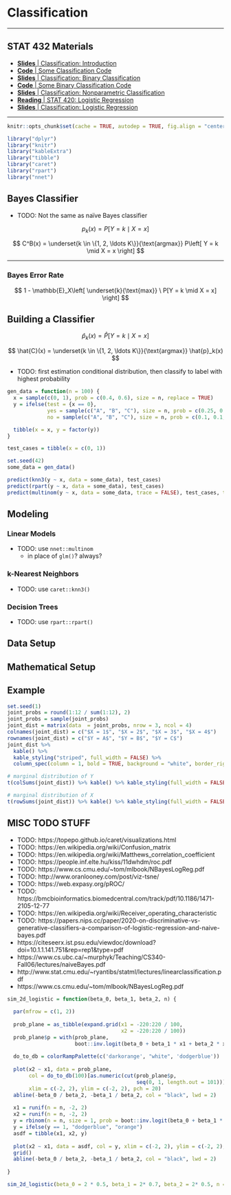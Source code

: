 # Classification

***

## STAT 432 Materials

- [**Slides** | Classification: Introduction](https://fall-2019.stat432.org/slides/classification.pdf)
- [**Code** | Some Classification Code](https://fall-2019.stat432.org/misc/some-class-code-for-class.R)
- [**Slides** | Classification: Binary Classification](https://fall-2019.stat432.org/slides/binary-classification.pdf)
- [**Code** | Some Binary Classification Code](https://fall-2019.stat432.org/misc/some-binary-class-code-for-class.R)
- [**Slides** | Classification: Nonparametric Classification](https://fall-2019.stat432.org/slides/nonparametric-classification.pdf)
- [**Reading** | STAT 420: Logistic Regression](https://daviddalpiaz.github.io/appliedstats/logistic-regression.html)
- [**Slides** | Classification: Logistic Regression](https://fall-2019.stat432.org/slides/logistic-regression.pdf)

***

```r
knitr::opts_chunk$set(cache = TRUE, autodep = TRUE, fig.align = "center")
```

```r
library("dplyr")
library("knitr")
library("kableExtra")
library("tibble")
library("caret")
library("rpart")
library("nnet")
```

## Bayes Classifier

- TODO: Not the same as naïve Bayes classifier

$$
p_k(x) = P\left[ Y = k \mid X = x \right]
$$

$$
C^B(x) = \underset{k \in \{1, 2, \ldots K\}}{\text{argmax}} P\left[ Y = k \mid X = x \right]
$$

***

### Bayes Error Rate

$$
1 - \mathbb{E}_X\left[ \underset{k}{\text{max}} \ P[Y = k \mid X = x] \right]
$$



## Building a Classifier

$$
\hat{p}_k(x) = \hat{P}\left[ Y = k \mid X = x \right]
$$

$$
\hat{C}(x) = \underset{k \in \{1, 2, \ldots K\}}{\text{argmax}} \hat{p}_k(x)
$$

- TODO: first estimation conditional distribution, then classify to label with highest probability




```r
gen_data = function(n = 100) {
  x = sample(c(0, 1), prob = c(0.4, 0.6), size = n, replace = TRUE)
  y = ifelse(test = {x == 0},
             yes = sample(c("A", "B", "C"), size = n, prob = c(0.25, 0.50, 0.25), replace = TRUE),
             no = sample(c("A", "B", "C"), size = n, prob = c(0.1, 0.1, 0.4) / 0.6, replace = TRUE))

  tibble(x = x, y = factor(y))
}

test_cases = tibble(x = c(0, 1))

set.seed(42)
some_data = gen_data()

predict(knn3(y ~ x, data = some_data), test_cases)
predict(rpart(y ~ x, data = some_data), test_cases)
predict(multinom(y ~ x, data = some_data, trace = FALSE), test_cases, type = "prob")
```

## Modeling

### Linear Models

- TODO: use `nnet::multinom`
    - in place of `glm()`? always?

### k-Nearest Neighbors

- TODO: use `caret::knn3()`

### Decision Trees

- TODO: use `rpart::rpart()`





## Data Setup

## Mathematical Setup

## Example

```r
set.seed(1)
joint_probs = round(1:12 / sum(1:12), 2)
joint_probs = sample(joint_probs)
joint_dist = matrix(data  = joint_probs, nrow = 3, ncol = 4)
colnames(joint_dist) = c("$X = 1$", "$X = 2$", "$X = 3$", "$X = 4$")
rownames(joint_dist) = c("$Y = A$", "$Y = B$", "$Y = C$")
joint_dist %>% 
  kable() %>% 
  kable_styling("striped", full_width = FALSE) %>% 
  column_spec(column = 1, bold = TRUE, background = "white", border_right = TRUE)
```

```r
# marginal distribution of Y
t(colSums(joint_dist)) %>% kable() %>% kable_styling(full_width = FALSE)
```

```r
# marginal distribution of X
t(rowSums(joint_dist)) %>% kable() %>% kable_styling(full_width = FALSE)
```





## MISC TODO STUFF

- TODO: https://topepo.github.io/caret/visualizations.html
- TODO: https://en.wikipedia.org/wiki/Confusion_matrix
- TODO: https://en.wikipedia.org/wiki/Matthews_correlation_coefficient
- TODO: https://people.inf.elte.hu/kiss/11dwhdm/roc.pdf
- TODO: https://www.cs.cmu.edu/~tom/mlbook/NBayesLogReg.pdf
- TODO: http://www.oranlooney.com/post/viz-tsne/
- TODO: https://web.expasy.org/pROC/
- TODO: https://bmcbioinformatics.biomedcentral.com/track/pdf/10.1186/1471-2105-12-77
- TODO: https://en.wikipedia.org/wiki/Receiver_operating_characteristic
- TODO: https://papers.nips.cc/paper/2020-on-discriminative-vs-generative-classifiers-a-comparison-of-logistic-regression-and-naive-bayes.pdf
- https://citeseerx.ist.psu.edu/viewdoc/download?doi=10.1.1.141.751&rep=rep1&type=pdf
- https://www.cs.ubc.ca/~murphyk/Teaching/CS340-Fall06/lectures/naiveBayes.pdf
- http://www.stat.cmu.edu/~ryantibs/statml/lectures/linearclassification.pdf
- https://www.cs.cmu.edu/~tom/mlbook/NBayesLogReg.pdf




```r
sim_2d_logistic = function(beta_0, beta_1, beta_2, n) {
  
  par(mfrow = c(1, 2))
  
  prob_plane = as_tibble(expand.grid(x1 = -220:220 / 100, 
                                     x2 = -220:220 / 100))
  prob_plane$p = with(prob_plane, 
                      boot::inv.logit(beta_0 + beta_1 * x1 + beta_2 * x2))
  
  do_to_db = colorRampPalette(c('darkorange', "white", 'dodgerblue'))
  
  plot(x2 ~ x1, data = prob_plane, 
       col = do_to_db(100)[as.numeric(cut(prob_plane$p, 
                                          seq(0, 1, length.out = 101)))],
       xlim = c(-2, 2), ylim = c(-2, 2), pch = 20)
  abline(-beta_0 / beta_2, -beta_1 / beta_2, col = "black", lwd = 2)
  
  x1 = runif(n = n, -2, 2)
  x2 = runif(n = n, -2, 2)
  y = rbinom(n = n, size = 1, prob = boot::inv.logit(beta_0 + beta_1 * x1 + beta_2 * x2))
  y = ifelse(y == 1, "dodgerblue", "orange")
  asdf = tibble(x1, x2, y)
  
  plot(x2 ~ x1, data = asdf, col = y, xlim = c(-2, 2), ylim = c(-2, 2), pch = 20)
  grid()
  abline(-beta_0 / beta_2, -beta_1 / beta_2, col = "black", lwd = 2)
  
}

sim_2d_logistic(beta_0 = 2 * 0.5, beta_1 = 2* 0.7, beta_2 = 2* 0.5, n = 100)
```
